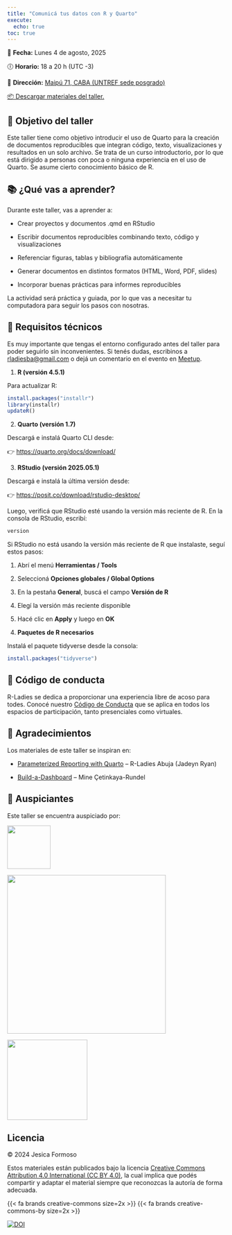 ```yaml
---
title: "Comunicá tus datos con R y Quarto"
execute: 
  echo: true
toc: true
---
```


📅 **Fecha:** Lunes 4 de agosto, 2025

🕕 **Horario:** 18 a 20 h (UTC -3)

📍 **Dirección:** [Maipú 71, CABA (UNTREF sede posgrado)](https://maps.app.goo.gl/pnxFhK5aQ7aDYDHt6)

<a href="archivos/materiales-taller.zip" download>📦 Descargar materiales del taller.</a>

## 🎯 Objetivo del taller

Este taller tiene como objetivo introducir el uso de Quarto para la creación de documentos reproducibles que integran código, texto, visualizaciones y resultados en un solo archivo. Se trata de un curso introductorio, por lo que está dirigido a personas con poca o ninguna experiencia en el uso de Quarto. Se asume cierto conocimiento básico de R.



## 📚 ¿Qué vas a aprender?

Durante este taller, vas a aprender a:

-   Crear proyectos y documentos .qmd en RStudio

-   Escribir documentos reproducibles combinando texto, código y visualizaciones

-   Referenciar figuras, tablas y bibliografía automáticamente

-   Generar documentos en distintos formatos (HTML, Word, PDF, slides)

-   Incorporar buenas prácticas para informes reproducibles

La actividad será práctica y guiada, por lo que vas a necesitar tu computadora para seguir los pasos con nosotras.

## 🧰 Requisitos técnicos

Es muy importante que tengas el entorno configurado antes del taller para poder seguirlo sin inconvenientes. Si tenés dudas, escribinos a [rladiesba\@gmail.com](mailto:rladiesba@gmail.com) o dejá un comentario en el evento en [Meetup](https://www.meetup.com/rladies-buenos-aires/events/310087336/).

1.  **R (versión 4.5.1)**

Para actualizar R:

```r

install.packages("installr")
library(installr)
updateR()

```

2.  **Quarto (versión 1.7)**

Descargá e instalá Quarto CLI desde:

👉 <https://quarto.org/docs/download/>

3.  **RStudio (versión 2025.05.1)**

Descargá e instalá la última versión desde:

👉 <https://posit.co/download/rstudio-desktop/>

Luego, verificá que RStudio esté usando la versión más reciente de R. En la consola de RStudio, escribí:

```r

version

```

::: {.callout-tip icon="gear" title="Cómo cambiar la versión de R en RStudio"}
Si RStudio no está usando la versión más reciente de R que instalaste, seguí estos pasos:

1.  Abrí el menú **Herramientas / Tools**

2.  Seleccioná **Opciones globales / Global Options**

3.  En la pestaña **General**, buscá el campo **Versión de R**

4.  Elegí la versión más reciente disponible

5.  Hacé clic en **Apply** y luego en **OK**
:::

4.  **Paquetes de R necesarios**

Instalá el paquete tidyverse desde la consola:

```r
install.packages("tidyverse")

```

## 🤝 Código de conducta

R-Ladies se dedica a proporcionar una experiencia libre de acoso para todes. Conocé nuestro [Código de Conducta](https://github.com/rladies/.github/blob/master/CODE_OF_CONDUCT.md#spanish) que se aplica en todos los espacios de participación, tanto presenciales como virtuales.

## 🙌 Agradecimientos

Los materiales de este taller se inspiran en:

-   [Parameterized Reporting with Quarto](https://github.com/jadeynryan/parameterized-quarto-workshop) – R-Ladies Abuja (Jadeyn Ryan)

-   [Build-a-Dashboard](https://posit-conf-2024.github.io/quarto-dashboards/) – Mine Çetinkaya-Rundel

## 💜 Auspiciantes

Este taller se encuentra auspiciado por:

[![](img/rladies-logo.png){width="100"}](https://rladies.org/)

[![](img/rconsortium.png){width="366"}](https://r-consortium.org/)

![](img/untref.png){width="185"}

## Licencia

© 2024 Jesica Formoso

Estos materiales están publicados bajo la licencia [Creative Commons Attribution 4.0 International (CC BY  4.0)](http://creativecommons.org/licenses/by/4.0/), la cual implica que podés compartir y adaptar el material siempre que reconozcas la autoría de forma adecuada.

{{< fa brands creative-commons size=2x >}} {{< fa brands creative-commons-by size=2x >}}

<a href="https://doi.org/10.5281/zenodo.16736735"><img src="https://zenodo.org/badge/DOI/10.5281/zenodo.16736735.svg" alt="DOI"></a>

